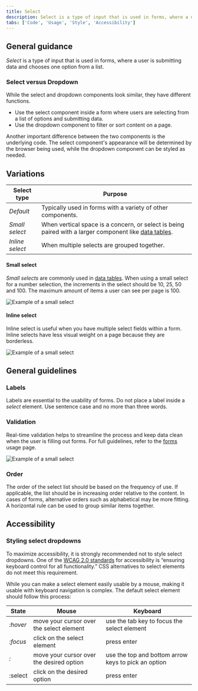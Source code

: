```yaml
---
title: Select
description: Select is a type of input that is used in forms, where a user is submitting data and chooses one option from a list.
tabs: ['Code', 'Usage', 'Style', 'Accessibility']
---
```


## General guidance

_Select_ is a type of input that is used in forms, where a user is submitting data and chooses one option from a list.

### Select versus Dropdown

While the select and dropdown components look similar, they have different functions.

- Use the select component inside a form where users are selecting from a list of options and submitting data.
- Use the dropdown component to filter or sort content on a page.

Another important difference between the two components is the underlying code. The select component's appearance will be determined by the browser being used, while the dropdown component can be styled as needed.

## Variations

| Select type     | Purpose                                                                                                                              |
| --------------- | ------------------------------------------------------------------------------------------------------------------------------------ |
| _Default_       | Typically used in forms with a variety of other components.                                                                          |
| _Small select_  | When vertical space is a concern, or select is being paired with a larger component like [data tables](/components/data-table/code). |
| _Inline select_ | When multiple selects are grouped together.                                                                                          |

#### Small select

_Small selects_ are commonly used in [data tables](/components/data-table/code). When using a small select for a number selection, the increments in the select should be 10, 25, 50 and 100. The maximum amount of items a user can see per page is 100.

<Row>
<Column colLg={8}>

![Example of a small select](images/select-usage-3.jpg)

</Column>
</Row>

#### Inline select

Inline select is useful when you have multiple select fields within a form. Inline selects have less visual weight on a page because they are borderless.

<Row>
<Column colLg={8}>

![Example of a small select](images/select-usage-4.jpg)

</Column>
</Row>

## General guidelines

### Labels

Labels are essential to the usability of forms. Do not place a label inside a _select_ element. Use sentence case and no more than three words.

### Validation

Real-time validation helps to streamline the process and keep data clean when the user is filling out forms. For full guidelines, refer to the [forms](/components/form/code) usage page.

<Row>
<Column colLg={8}>

![Example of a small select](images/select-usage-1.jpg)

</Column>
</Row>

### Order

The order of the select list should be based on the frequency of use. If applicable, the list should be in increasing order relative to the content. In cases of forms, alternative orders such as alphabetical may be more fitting. A horizontal rule can be used to group similar items together.

## Accessibility

### Styling select dropdowns

To maximize accessibility, it is strongly recommended not to style select dropdowns.
One of the [WCAG 2.0 standards](https://www.w3.org/TR/WCAG20-TECHS/G202.html) for accessibility is “ensuring keyboard control for all functionality.” CSS alternatives to select elements do not meet this requirement.

While you can make a select element easily usable by a mouse, making it usable with keyboard navigation is complex. The default select element should follow this process:

| State    | Mouse                                    | Keyboard                                            |
| -------- | ---------------------------------------- | --------------------------------------------------- |
| _:hover_ | move your cursor over the select element | use the tab key to focus the select element         |
| _:focus_ | click on the select element              | press enter                                         |
| _:_      | move your cursor over the desired option | use the top and bottom arrow keys to pick an option |
| :select  | click on the desired option              | press enter                                         |
